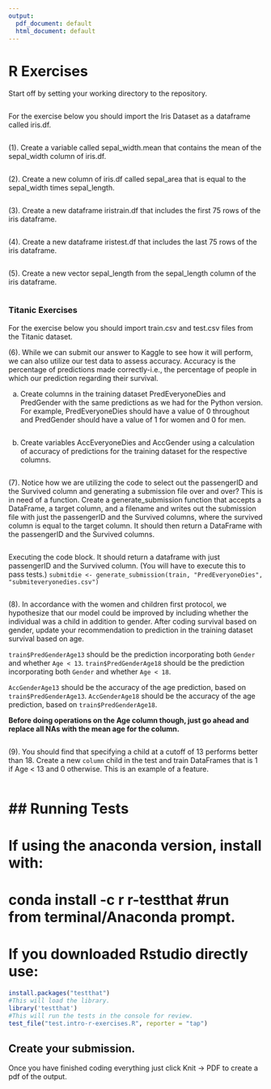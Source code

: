 ```yaml
---
output:
  pdf_document: default
  html_document: default
---
```


# R Exercises

Start off by setting your working directory to the repository. 

```r

```


For the exercise below you should import the Iris Dataset as a dataframe called iris.df.

```r

```



(1). Create a variable called sepal_width.mean that contains the mean of the sepal_width column of iris.df.

```r

```


(2). Create a new column of iris.df called sepal_area that is equal to the sepal_width times sepal_length.
```r

```


(3). Create a new dataframe iristrain.df that includes the first 75 rows of the iris dataframe.

```r

```


 (4). Create a new dataframe iristest.df that includes the last 75 rows of the iris dataframe.

```r

```


(5). Create a new vector sepal_length from the sepal_length column of the iris dataframe.

```r

```


### Titanic Exercises 
For the exercise below you should import train.csv and test.csv files from the Titanic dataset.

(6). While we can submit our answer to Kaggle to see how it will perform, we can also utilize our test data to assess accuracy. Accuracy is the percentage of predictions made correctly-i.e., the percentage of people in which our prediction regarding their survival.

a. Create columns in the training dataset PredEveryoneDies and PredGender with the same predictions as we had for the Python version.  For example, PredEveryoneDies should have a value of 0 throughout and PredGender should have a value of 1 for women and 0 for men.

```r

```


b. Create variables AccEveryoneDies and AccGender using a calculation of accuracy of predictions for the training dataset for the respective columns.
```r

```

(7). Notice how we are utilizing the code to select out the passengerID and the Survived column and generating a submission file over and over? This is in need of a function. Create a generate_submission function that accepts a DataFrame, a target column, and a filename and writes out the submission file with just the passengerID and the Survived columns, where the survived column is equal to the target column. It should then return a DataFrame with the passengerID and the Survived columns.

```r

```


Executing the code block.  It should return a dataframe with just passengerID and the Survived column. (You will have to execute this to pass tests.)
`submitdie <- generate_submission(train, "PredEveryoneDies", "submiteveryonedies.csv")`

```r

```


(8). In accordance with the women and children first protocol, we hypothesize that our model could be improved by including whether the individual was a child in addition to gender. After coding survival based on gender, update your recommendation to prediction in the training dataset survival based on age.

`train$PredGenderAge13` should be the prediction incorporating both `Gender` and whether `Age < 13`. `train$PredGenderAge18` should be the prediction incorporating both `Gender` and whether `Age < 18`.

`AccGenderAge13` should be the accuracy of the age prediction, based on `train$PredGenderAge13`. `AccGenderAge18` should be the accuracy of the age prediction, based on `train$PredGenderAge18`.


**Before doing operations on the Age column though, just go ahead and replace all NAs with the mean age for the column.**

```r

```


(9). You should find that specifying a child at a cutoff of 13 performs better than 18. Create a new `column` child in the test and train DataFrames that is 1 if Age < 13 and 0 otherwise. This is an example of a feature.

```r

```


# ## Running Tests
# If using the anaconda version, install with:
# conda install -c r r-testthat #run from terminal/Anaconda prompt.
# If you downloaded Rstudio directly use:

```r
install.packages("testthat")  
#This will load the library.
library('testthat')
#This will run the tests in the console for review.
test_file("test.intro-r-exercises.R", reporter = "tap")
```


## Create your submission.  
Once you have finished coding everything just click Knit -> PDF to create a pdf of the output. 
 
